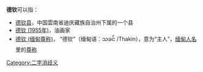 '''德钦'''可以指：
* [[德钦县|德钦县]]，中国雲南省迪庆藏族自治州下属的一个县
* [[德钦_(1955年)|德钦 (1955年)]]，油画家
* [[德钦_(缅甸尊称)|德钦 (缅甸尊称)]]， “德钦”（缅甸语：သခင် /Thakin），意为“主人”，[[緬甸人名|缅甸人名]]里的[[尊称|尊称]]


{{disambig}}

[[Category:二字消歧义|Category:二字消歧义]]